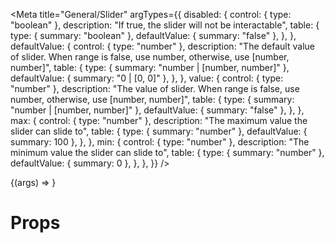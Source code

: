 
<Meta
    title="General/Slider"
    argTypes={{
        disabled: {
            control: { type: "boolean" },
            description: "If true, the slider will not be interactable",
            table: {
                type: { summary: "boolean" },
                defaultValue: { summary: "false" },
            },
        },
        defaultValue: {
            control: { type: "number" },
            description:
                "The default value of slider. When range is false, use number, otherwise, use [number, number]",
            table: {
                type: { summary: "number | [number, number]" },
                defaultValue: { summary: "0 | [0, 0]" },
            },
        },
        value: {
            control: { type: "number" },
            description: "The value of slider. When range is false, use number, otherwise, use [number, number]",
            table: {
                type: { summary: "number | [number, number]" },
                defaultValue: { summary: "false" },
            },
        },
        max: {
            control: { type: "number" },
            description: "The maximum value the slider can slide to",
            table: {
                type: { summary: "number" },
                defaultValue: { summary: 100 },
            },
        },
        min: {
            control: { type: "number" },
            description: "The minimum value the slider can slide to",
            table: {
                type: { summary: "number" },
                defaultValue: { summary: 0 },
            },
        },
    }}
/>

<Preview>
    <Story
        name="Playground"
        args={{
            defaultValue: 30,
        }}
    >
        {(args) => <Slider {...args} />}
    </Story>
</Preview>

# Props

<ArgsTable story="Playground" />
